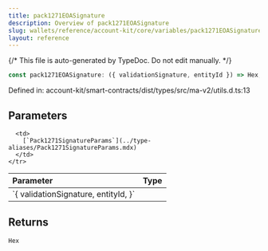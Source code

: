 ```yaml
---
title: pack1271EOASignature
description: Overview of pack1271EOASignature
slug: wallets/reference/account-kit/core/variables/pack1271EOASignature
layout: reference
---
```


{/* This file is auto-generated by TypeDoc. Do not edit manually. */}

```ts
const pack1271EOASignature: ({ validationSignature, entityId }) => Hex;
```

Defined in: account-kit/smart-contracts/dist/types/src/ma-v2/utils.d.ts:13

## Parameters

<table>
  <thead>
    <tr>
      <th align="left">Parameter</th>
      <th align="left">Type</th>
    </tr>
  </thead>

  <tbody>
    <tr>
      <td>
        `{ validationSignature, entityId, }`
      </td>

      <td>
        [`Pack1271SignatureParams`](../type-aliases/Pack1271SignatureParams.mdx)
      </td>
    </tr>

  </tbody>
</table>

## Returns

`Hex`
